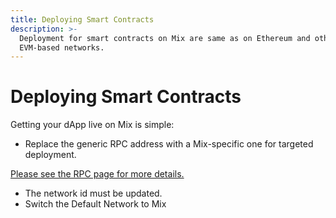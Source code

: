 ```yaml
---
title: Deploying Smart Contracts
description: >-
  Deployment for smart contracts on Mix are same as on Ethereum and other
  EVM-based networks.
---
```



# Deploying Smart Contracts

Getting your dApp live on Mix is simple:

* Replace the generic RPC address with a Mix-specific one for targeted deployment.

[Please see the RPC page for more details.](../../basics/getting-started-with-fuse/network-details.mdx)

* The network id must be updated.
* Switch the Default Network to Mix

